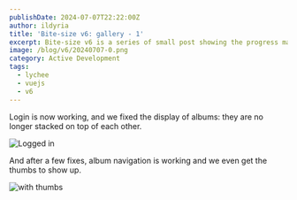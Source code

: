 ```yaml
---
publishDate: 2024-07-07T22:22:00Z
author: ildyria
title: 'Bite-size v6: gallery - 1'
excerpt: Bite-size v6 is a series of small post showing the progress made on the development of the future version of Lychee.
image: /blog/v6/20240707-0.png
category: Active Development
tags:
  - lychee
  - vuejs
  - v6
---
```


Login is now working, and we fixed the display of albums: they are no longer stacked on top of each other.

![Logged in](/blog/v6/20240707-1.png)

And after a few fixes, album navigation is working and we even get the thumbs to show up.

![with thumbs](/blog/v6/20240707-2.png)
